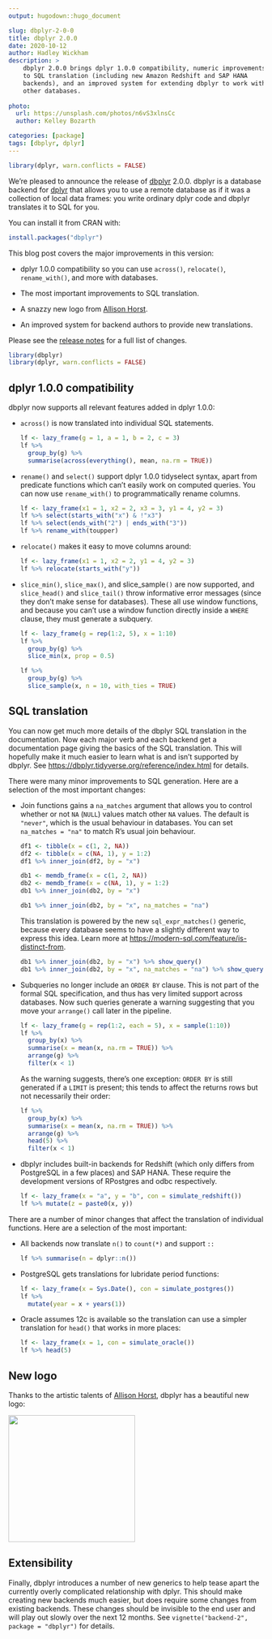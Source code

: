 ```yaml
---
output: hugodown::hugo_document

slug: dbplyr-2-0-0
title: dbplyr 2.0.0
date: 2020-10-12
author: Hadley Wickham
description: >
    dbplyr 2.0.0 brings dplyr 1.0.0 compatibility, numeric improvements
    to SQL translation (including new Amazon Redshift and SAP HANA 
    backends), and an improved system for extending dbplyr to work with
    other databases.
    
photo:
  url: https://unsplash.com/photos/n6vS3xlnsCc
  author: Kelley Bozarth

categories: [package] 
tags: [dbplyr, dplyr]
---
```


<!--
TODO:
* [ ] Find photo & update yaml metadata
* [ ] Create `thumbnail-sq.jpg`; height and width should be equal
* [ ] Create `thumbnail-wd.jpg`; width should be >5x height
* [ ] `hugodown::use_tidy_thumbnail()`
* [ ] `use_tidy_thanks()`
-->

```r
library(dplyr, warn.conflicts = FALSE)
```

We're pleased to announce the release of [dbplyr](https://dbplyr.tidyverse.org/) 2.0.0.
dbplyr is a database backend for [dplyr](https://dplyr.tidyverse.org/) that allows you to use a remote database as if it was a collection of local data frames: you write ordinary dplyr code and dbplyr translates it to SQL for you.

You can install it from CRAN with:

```r
install.packages("dbplyr")
```

This blog post covers the major improvements in this version:

-   dplyr 1.0.0 compatibility so you can use `across()`, `relocate()`, `rename_with()`, and more with databases.

-   The most important improvements to SQL translation.

-   A snazzy new logo from [Allison Horst](https://www.allisonhorst.com).

-   An improved system for backend authors to provide new translations.

Please see the [release notes](%7B%20github_release%20%7D) for a full list of changes.

```r
library(dbplyr)
library(dplyr, warn.conflicts = FALSE)
```

## dplyr 1.0.0 compatibility

dbplyr now supports all relevant features added in dplyr 1.0.0:

-   `across()` is now translated into individual SQL statements.

    ```r
    lf <- lazy_frame(g = 1, a = 1, b = 2, c = 3)
    lf %>% 
      group_by(g) %>% 
      summarise(across(everything(), mean, na.rm = TRUE))
    ```

-   `rename()` and `select()` support dplyr 1.0.0 tidyselect syntax, apart from predicate functions which can't easily work on computed queries.
    You can now use `rename_with()` to programmatically rename columns.

    ```r
    lf <- lazy_frame(x1 = 1, x2 = 2, x3 = 3, y1 = 4, y2 = 3)
    lf %>% select(starts_with("x") & !"x3")
    lf %>% select(ends_with("2") | ends_with("3"))
    lf %>% rename_with(toupper)
    ```

-   `relocate()` makes it easy to move columns around:

    ```r
    lf <- lazy_frame(x1 = 1, x2 = 2, y1 = 4, y2 = 3)
    lf %>% relocate(starts_with("y"))
    ```

-   `slice_min()`, `slice_max()`, and slice_sample`()` are now supported, and `slice_head()` and `slice_tail()` throw informative error messages (since they don't make sense for databases).
    These all use window functions, and because you can't use a window function directly inside a `WHERE` clause, they must generate a subquery.

    ```r
    lf <- lazy_frame(g = rep(1:2, 5), x = 1:10)
    lf %>% 
      group_by(g) %>% 
      slice_min(x, prop = 0.5)

    lf %>% 
      group_by(g) %>% 
      slice_sample(x, n = 10, with_ties = TRUE)
    ```

## SQL translation

You can now get much more details of the dbplyr SQL translation in the documentation.
Now each major verb and each backend get a documentation page giving the basics of the SQL translation.
This will hopefully make it much easier to learn what is and isn't supported by dbplyr.
See <https://dbplyr.tidyverse.org/reference/index.html> for details.

There were many minor improvements to SQL generation.
Here are a selection of the most important changes:

-   Join functions gains a `na_matches` argument that allows you to control whether or not `NA` (`NULL`) values match other `NA` values.
    The default is `"never"`, which is the usual behaviour in databases.
    You can set `na_matches = "na"` to match R's usual join behaviour.

    ```r
    df1 <- tibble(x = c(1, 2, NA))
    df2 <- tibble(x = c(NA, 1), y = 1:2)
    df1 %>% inner_join(df2, by = "x")

    db1 <- memdb_frame(x = c(1, 2, NA))
    db2 <- memdb_frame(x = c(NA, 1), y = 1:2)
    db1 %>% inner_join(db2, by = "x")

    db1 %>% inner_join(db2, by = "x", na_matches = "na")
    ```

    This translation is powered by the new `sql_expr_matches()` generic, because every database seems to have a slightly different way to express this idea.
    Learn more at <https://modern-sql.com/feature/is-distinct-from>.

    ```r
    db1 %>% inner_join(db2, by = "x") %>% show_query()
    db1 %>% inner_join(db2, by = "x", na_matches = "na") %>% show_query()
    ```

-   Subqueries no longer include an `ORDER BY` clause.
    This is not part of the formal SQL specification, and thus has very limited support across databases.
    Now such queries generate a warning suggesting that you move your `arrange()` call later in the pipeline.

    ```r
    lf <- lazy_frame(g = rep(1:2, each = 5), x = sample(1:10))
    lf %>% 
      group_by(x) %>% 
      summarise(x = mean(x, na.rm = TRUE)) %>% 
      arrange(g) %>% 
      filter(x < 1)
    ```

    As the warning suggests, there's one exception: `ORDER BY` is still generated if a `LIMIT` is present; this tends to affect the returns rows but not necessarily their order:

    ```r
    lf %>% 
      group_by(x) %>% 
      summarise(x = mean(x, na.rm = TRUE)) %>% 
      arrange(g) %>% 
      head(5) %>% 
      filter(x < 1)
    ```

-   dbplyr includes built-in backends for Redshift (which only differs from PostgreSQL in a few places) and SAP HANA. These require the development versions of RPostgres and odbc respectively.

    ```r
    lf <- lazy_frame(x = "a", y = "b", con = simulate_redshift())
    lf %>% mutate(z = paste0(x, y))
    ```

There are a number of minor changes that affect the translation of individual functions.
Here are a selection of the most important:

-   All backends now translate `n()` to `count(*)` and support `::`

    ```r
    lf %>% summarise(n = dplyr::n())
    ```

-   PostgreSQL gets translations for lubridate period functions:

    ```r
    lf <- lazy_frame(x = Sys.Date(), con = simulate_postgres())
    lf %>%
      mutate(year = x + years(1))
    ```

-   Oracle assumes 12c is available so the translation can use a simpler translation for `head()` that works in more places:

    ```r
    lf <- lazy_frame(x = 1, con = simulate_oracle())
    lf %>% head(5)
    ```

## New logo

Thanks to the artistic talents of [Allison Horst](https://www.allisonhorst.com), dbplyr has a beautiful new logo:

<img src="dbplyr.png" width="250"/>

## Extensibility

Finally, dbplyr introduces a number of new generics to help tease apart the currently overly complicated relationship with dplyr.
This should make creating new backends much easier, but does require some changes from existing backends.
These changes should be invisible to the end user and will play out slowly over the next 12 months.
See `vignette("backend-2", package = "dbplyr")` for details.
